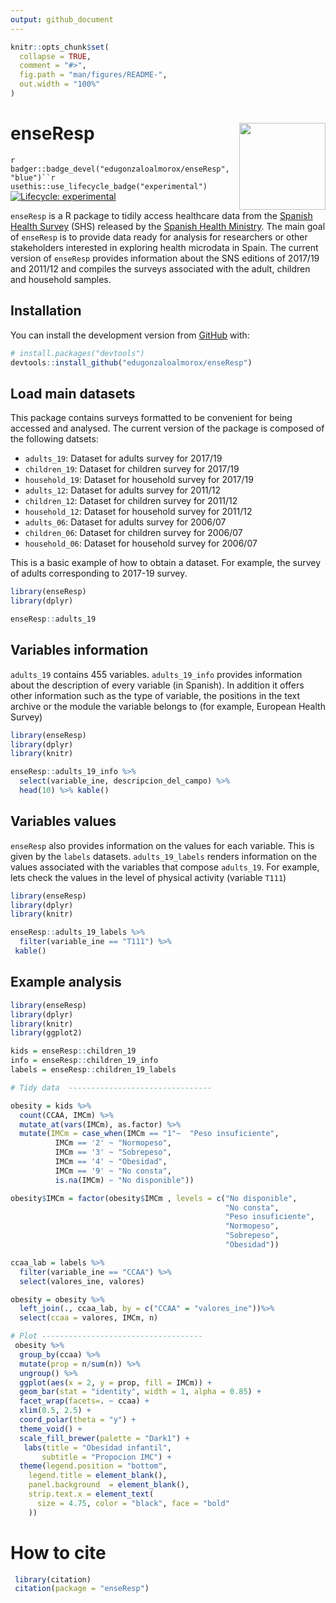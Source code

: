 ```yaml
---
output: github_document
---
```


<!-- README.md is generated from README.Rmd. Please edit that file -->

```r
knitr::opts_chunk$set(
  collapse = TRUE,
  comment = "#>",
  fig.path = "man/figures/README-",
  out.width = "100%"
)
```

# enseResp <img src='man/figures/logo.png' align="right" height="138.5" />

<!-- badges: start -->

`r badger::badge_devel("edugonzaloalmorox/enseResp", "blue")``r usethis::use_lifecycle_badge("experimental")`
[![Lifecycle: experimental](https://img.shields.io/badge/lifecycle-experimental-orange.svg)](https://www.tidyverse.org/lifecycle/#experimental)
<!-- badges: end -->

`enseResp` is a R package to tidily access healthcare data from the [Spanish Health Survey](https://www.mscbs.gob.es/estadEstudios/estadisticas/bancoDatos.htm) (SHS) released by the [Spanish Health Ministry](https://www.mscbs.gob.es/home.htm). The main goal of `enseResp` is to provide data ready for analysis for researchers or other stakeholders interested in exploring health microdata in Spain. The current version of `enseResp` provides  information about the SNS editions of 2017/19 and 2011/12 and compiles the surveys associated with the adult, children and household samples.


## Installation

You can install the development version from [GitHub](https://github.com/) with:

``` r
# install.packages("devtools")
devtools::install_github("edugonzaloalmorox/enseResp")
```
## Load main datasets

This package contains surveys formatted to be convenient for being accessed and analysed. The current version of the package is composed of the following datsets:

* `adults_19`: Dataset for adults survey for 2017/19
* `children_19`: Dataset for children survey for 2017/19
* `household_19`: Dataset for household survey for 2017/19
* `adults_12`: Dataset for adults survey for 2011/12
* `children_12`: Dataset for children survey for 2011/12
* `household_12`: Dataset for household survey for 2011/12
* `adults_06`: Dataset for adults survey for 2006/07
* `children_06`: Dataset for children survey for 2006/07
* `household_06`: Dataset for household survey for 2006/07


This is a basic example of how to obtain a dataset. For example, the survey of adults corresponding to 2017-19 survey. 

```r
library(enseResp)
library(dplyr)

enseResp::adults_19
```

## Variables information


`adults_19` contains 455 variables. `adults_19_info` provides information about the description of every variable (in Spanish). In addition it offers other information such as the type of variable, the positions in the text archive or the module the variable belongs to (for example, European Health Survey)

```r
library(enseResp)
library(dplyr)
library(knitr)

enseResp::adults_19_info %>% 
  select(variable_ine, descripcion_del_campo) %>% 
  head(10) %>% kable()
```

## Variables values


`enseResp` also provides information on the values for each variable. This is given by the `labels` datasets. `adults_19_labels` renders information on the values associated with the variables that compose `adults_19`. For example, lets check the values in the level of physical activity (variable `T111`)

```r
library(enseResp)
library(dplyr)
library(knitr)

enseResp::adults_19_labels %>% 
  filter(variable_ine == "T111") %>%
 kable()
```

## Example analysis

```r
library(enseResp)
library(dplyr)
library(knitr)
library(ggplot2)

kids = enseResp::children_19
info = enseResp::children_19_info
labels = enseResp::children_19_labels

# Tidy data  --------------------------------

obesity = kids %>%
  count(CCAA, IMCm) %>%
  mutate_at(vars(IMCm), as.factor) %>%
  mutate(IMCm = case_when(IMCm == "1"~  "Peso insuficiente",
          IMCm == '2' ~ "Normopeso", 
          IMCm == '3' ~ "Sobrepeso", 
          IMCm == '4' ~ "Obesidad", 
          IMCm == '9' ~ "No consta", 
          is.na(IMCm) ~ "No disponible"))

obesity$IMCm = factor(obesity$IMCm , levels = c("No disponible", 
                                                "No consta", 
                                                "Peso insuficiente",
                                                "Normopeso",
                                                "Sobrepeso",
                                                "Obesidad"))

ccaa_lab = labels %>%
  filter(variable_ine == "CCAA") %>%
  select(valores_ine, valores)

obesity = obesity %>%
  left_join(., ccaa_lab, by = c("CCAA" = "valores_ine"))%>%
  select(ccaa = valores, IMCm, n)

# Plot ------------------------------------
 obesity %>%
  group_by(ccaa) %>%
  mutate(prop = n/sum(n)) %>%
  ungroup() %>%
  ggplot(aes(x = 2, y = prop, fill = IMCm)) +
  geom_bar(stat = "identity", width = 1, alpha = 0.85) +
  facet_wrap(facets=. ~ ccaa) +
  xlim(0.5, 2.5) +
  coord_polar(theta = "y") +
  theme_void() +
  scale_fill_brewer(palette = "Dark1") +
   labs(title = "Obesidad infantil", 
       subtitle = "Propocion IMC") +
  theme(legend.position = "bottom",
    legend.title = element_blank(), 
    panel.background  = element_blank(),
    strip.text.x = element_text(
      size = 4.75, color = "black", face = "bold"
    ))


```

# How to cite


```r

 library(citation)
 citation(package = "enseResp")
 
```
